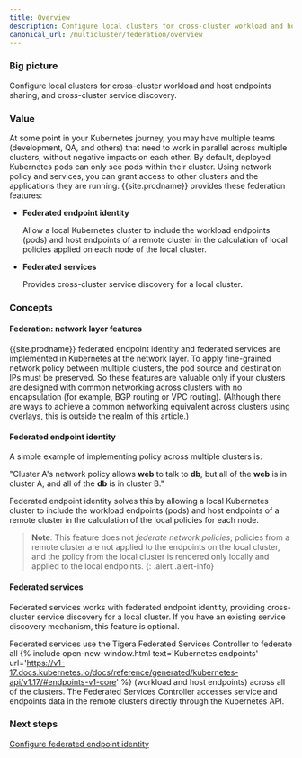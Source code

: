 ```yaml
---
title: Overview
description: Configure local clusters for cross-cluster workload and host endpoints sharing, and cross-cluster service discovery. 
canonical_url: /multicluster/federation/overview
---
```


### Big picture

Configure local clusters for cross-cluster workload and host endpoints sharing, and cross-cluster service discovery.

### Value

At some point in your Kubernetes journey, you may have multiple teams (development, QA, and others) that need to work in parallel across multiple clusters, without negative impacts on each other. By default, deployed Kubernetes pods can only see pods within their cluster. Using network policy and services, you can grant access to other clusters and the applications they are running. {{site.prodname}} provides these federation features:

- **Federated endpoint identity** 

  Allow a local Kubernetes cluster to include the workload endpoints (pods) and host endpoints of a remote cluster in the calculation of local policies applied on each node of the local cluster. 

- **Federated services** 

  Provides cross-cluster service discovery for a local cluster.

### Concepts

#### Federation: network layer features

{{site.prodname}} federated endpoint identity and federated services are implemented in Kubernetes at the network layer. To apply fine-grained network policy between multiple clusters, the pod source and destination IPs must be preserved. So these features are valuable only if your clusters are designed with common networking across clusters with no encapsulation (for example, BGP routing or VPC routing). (Although there are ways to achieve a common networking equivalent across clusters using overlays, this is outside the realm of this article.) 

#### Federated endpoint identity

A simple example of implementing policy across multiple clusters is: 

"Cluster A's network policy allows **web** to talk to **db**, but all of the **web** is in cluster A, and all of the **db** is in cluster B." 

Federated endpoint identity solves this by allowing a local Kubernetes cluster to include the workload endpoints (pods) and host endpoints of a remote cluster in the calculation of the local policies for each node. 

> **Note**: This feature does not *federate network policies*; policies from a remote cluster are not applied to the endpoints on the local cluster, and the policy from the local cluster is rendered only locally and applied to the local endpoints.
{: .alert .alert-info}

#### Federated services 

Federated services works with federated endpoint identity, providing cross-cluster service discovery for a local cluster. If you have an existing service discovery mechanism, this feature is optional. 

Federated services use the Tigera Federated Services Controller to federate all {% include open-new-window.html text='Kubernetes endpoints' url='https://v1-17.docs.kubernetes.io/docs/reference/generated/kubernetes-api/v1.17/#endpoints-v1-core' %} (workload and host endpoints) across all of the clusters. The Federated Services Controller accesses service and endpoints data in the remote clusters directly through the Kubernetes API.

### Next steps

[Configure federated endpoint identity ]({{site.baseurl}}/multicluster/federation/kubeconfig)
